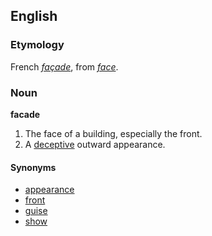 ==English==

===Etymology===
French ''[[façade]]'', from ''[[face]]''.

===Noun===
'''facade'''
# The face of a building, especially the front.
# A [[deceptive]] outward appearance.

====Synonyms====
*[[appearance]]
*[[front]]
*[[guise]]
*[[show]]